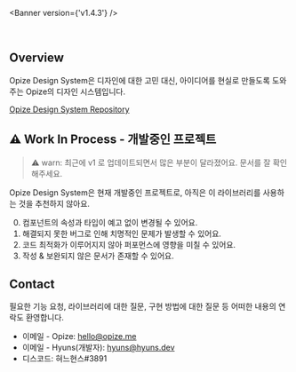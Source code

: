 
<Meta title="Docs/Introduction" />

<Banner version={'v1.4.3'} />

<br />

## Overview

Opize Design System은 디자인에 대한 고민 대신, 아이디어를 현실로 만들도록 도와주는 Opize의 디자인 시스템입니다.

[Opize Design System Repository](https://github.com/HyunsDev/opize-design-system)

## ⚠️ Work In Process - 개발중인 프로젝트

> ⚠️ warn: 최근에 v1 로 업데이트되면서 많은 부분이 달라졌어요. 문서를 잘 확인해주세요.

Opize Design System은 현재 개발중인 프로젝트로, 아직은 이 라이브러리를 사용하는 것을 추천하지 않아요.

0. 컴포넌트의 속성과 타입이 예고 없이 변경될 수 있어요.
1. 해결되지 못한 버그로 인해 치명적인 문제가 발생할 수 있어요.
2. 코드 최적화가 이루어지지 않아 퍼포먼스에 영향을 미칠 수 있어요.
3. 작성 & 보완되지 않은 문서가 존재할 수 있어요.

## Contact

필요한 기능 요청, 라이브러리에 대한 질문, 구현 방법에 대한 질문 등 어떠한 내용의 연락도 환영합니다.

-   이메일 - Opize: <a href='mailto:hello@opize.me'>hello@opize.me</a>
-   이메일 - Hyuns(개발자): <a href='mailto:hyuns@hyuns.dev'>hyuns@hyuns.dev</a>
-   디스코드: 혀느현스#3891
